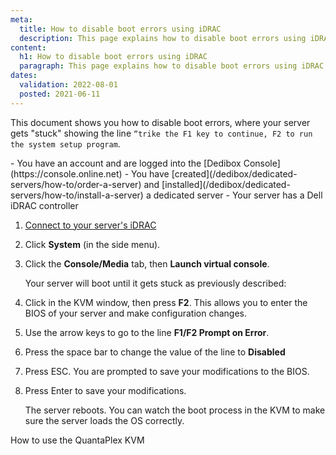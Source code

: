 ```yaml
---
meta:
  title: How to disable boot errors using iDRAC
  description: This page explains how to disable boot errors using iDRAC
content:
  h1: How to disable boot errors using iDRAC
  paragraph: This page explains how to disable boot errors using iDRAC
dates:
  validation: 2022-08-01
  posted: 2021-06-11
---
```


This document shows you how to disable boot errors, where your server gets "stuck" showing the line `“trike the F1 key to continue, F2 to run the system setup program`.

<Message type="requirement">
  - You have an account and are logged into the [Dedibox Console](https://console.online.net)
  - You have [created](/dedibox/dedicated-servers/how-to/order-a-server) and [installed](/dedibox/dedicated-servers/how-to/install-a-server) a dedicated server
  - Your server has a Dell iDRAC controller
</Message>

1. [Connect to your server's iDRAC](/dedibox/dedicated-servers/how-to/use-ipmi-on-server/#how-to-use-ipmi-via-dell-idrac)
2. Click **System** (in the side menu).
3. Click the **Console/Media** tab, then **Launch virtual console**.

    Your server will boot until it gets stuck as previously described:

    <Lightbox src="scaleway-bootstuck.webp" alt=""/>
4. Click in the KVM window, then press **F2**. This allows you to enter the BIOS of your server and make configuration changes.
    <Lightbox src="scaleway-bootstuck2.webp" alt=""/>
5. Use the arrow keys to go to the line **F1/F2 Prompt on Error**.
6. Press the space bar to change the value of the line to **Disabled**
7. Press ESC. You are prompted to save your modifications to the BIOS.
8. Press Enter to save your modifications.

    The server reboots. You can watch the boot process in the KVM to make sure the server loads the OS correctly.

    <Lightbox src="scaleway-bootstuck3.webp" alt=""/>


<Navigation title="See Also">
  <PreviousButton to="/dedibox/kvm-over-ip/how-to/quantaplex/">How to use the QuantaPlex KVM</PreviousButton>
</Navigation>
